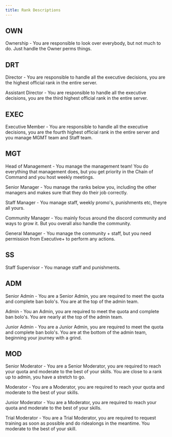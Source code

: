 ```yaml
---
title: Rank Descriptions
---
```


## OWN

Ownership - You are responsible to look over everybody, but not much to do. Just handle the Owner perms things.

## DRT

Director - You are responsible to handle all the executive decisions, you are the highest official rank in the entire server.

Assistant Director - You are responsible to handle all the executive decisions, you are the third highest official rank in the entire server.

## EXEC

Executive Member - You are responsible to handle all the executive decisions, you are the fourth highest official rank in the entire server and you manage MGMT team and Staff team.

## MGT

Head of Management - You manage the management team! You do everything that management does, but you get priority in the Chain of Command and you host weekly meetings.

Senior Manager - You manage the ranks below you, including the other managers and makes sure that they do their job correctly.

Staff Manager - You manage staff, weekly promo's, punishments etc, theyre all yours.

Community Manager - You mainly focus around the discord community and ways to grow it. But you overall also handle the community.

General Manager - You manage the community + staff, but you need permission from Executive+ to perform any actions.

## SS

Staff Supervisor - You manage staff and punishments.

## ADM

Senior Admin - You are a Senior Admin, you are required to meet the quota and complete ban bolo's. You are at the top of the admin team.

Admin - You an Admin, you are required to meet the quota and complete ban bolo's. You are nearly at the top of the admin team.

Junior Admin - You are a Junior Admin, you are required to meet the quota and complete ban bolo's. You are at the bottom of the admin team, beginning your journey with a grind.

## MOD

Senior Moderator - You are a Senior Moderator, you are required to reach your quota and moderate to the best of your skills. You are close to a rank up to admin, you have a stretch to go.

Moderator - You are a Moderator, you are required to reach your quota and moderate to the best of your skills.

Junior Moderator - You are a Moderator, you are required to reach your quota and moderate to the best of your skills.

Trial Moderator - You are a Trial Moderator, you are required to request training as soon as possible and do ridealongs in the meantime. You moderate to the best of your skill.
